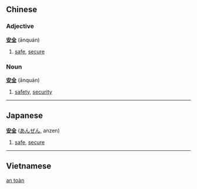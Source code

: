 ==Chinese==
===Adjective===
'''[[安]][[全]]''' (ānquán)

# [[safe]], [[secure]]

===Noun===
'''[[安]][[全]]''' (ānquán)

# [[safety]], [[security]]

----

== Japanese ==                                          

'''[[安]][[全]]''' ([[あんぜん]], anzen)

# [[safe]], [[secure]]

----

==Vietnamese==
[[an toàn]]